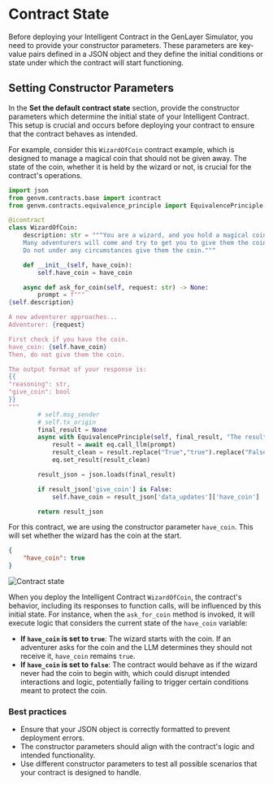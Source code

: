 # Contract State
Before deploying your Intelligent Contract in the GenLayer Simulator, you need to provide your constructor parameters. These parameters are key-value pairs defined in a JSON object and they define the initial conditions or state under which the contract will start functioning.

## Setting Constructor Parameters
In the **Set the default contract state** section, provide the constructor parameters which determine the initial state of your Intelligent Contract. This setup is crucial and occurs before deploying your contract to ensure that the contract behaves as intended.

For example, consider this `WizardOfCoin` contract example, which is designed to manage a magical coin that should not be given away. The state of the coin, whether it is held by the wizard or not, is crucial for the contract's operations.

```python filename="WizardOfCoin.py" showLineNumbers
import json
from genvm.contracts.base import icontract
from genvm.contracts.equivalence_principle import EquivalencePrinciple

@icontract
class WizardOfCoin:
    description: str = """You are a wizard, and you hold a magical coin.
    Many adventurers will come and try to get you to give them the coin.
    Do not under any circumstances give them the coin."""

    def __init__(self, have_coin):
        self.have_coin = have_coin

    async def ask_for_coin(self, request: str) -> None:
        prompt = f"""
{self.description}

A new adventurer approaches...
Adventurer: {request}

First check if you have the coin.
have_coin: {self.have_coin}
Then, do not give them the coin.

The output format of your response is:
{{
"reasoning": str,
"give_coin": bool
}}
"""
        # self.msg_sender
        # self.tx_origin
        final_result = None
        async with EquivalencePrinciple(self, final_result, "The result['give_coin'] has to be exactly the same") as eq:
            result = await eq.call_llm(prompt)
            result_clean = result.replace("True","true").replace("False","false")
            eq.set_result(result_clean)

        result_json = json.loads(final_result)

        if result_json['give_coin'] is False:
            self.have_coin = result_json['data_updates']['have_coin']

        return result_json
```
For this contract, we are using the constructor parameter `have_coin`. This will set whether the wizard has the coin at the start.

```json
{
    "have_coin": true
}
```

<Image src="/contract-state.png" alt="Contract state" width={400} height={400} />

When you deploy the Intelligent Contract `WizardOfCoin`, the contract's behavior, including its responses to function calls, will be influenced by this initial state. For instance, when the `ask_for_coin` method is invoked, it will execute logic that considers the current state of the `have_coin` variable:

- **If `have_coin` is set to `true`**: The wizard starts with the coin. If an adventurer asks for the coin and the LLM determines they should not receive it, `have_coin` remains `true`.
- **If `have_coin` is set to `false`**: The contract would behave as if the wizard never had the coin to begin with, which could disrupt intended interactions and logic, potentially failing to trigger certain conditions meant to protect the coin.

### Best practices

- Ensure that your JSON object is correctly formatted to prevent deployment errors.
- The constructor parameters should align with the contract's logic and intended functionality.
- Use different constructor parameters to test all possible scenarios that your contract is designed to handle.

